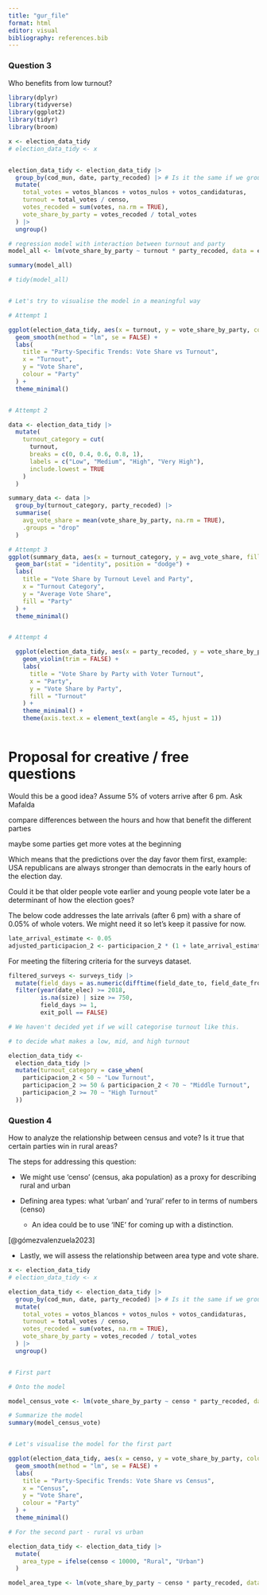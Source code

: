 ```yaml
---
title: "gur_file"
format: html
editor: visual
bibliography: references.bib
---
```


### Question 3

Who benefits from low turnout?

```r

library(dplyr)
library(tidyverse)
library(ggplot2)
library(tidyr)
library(broom)

x <- election_data_tidy
# election_data_tidy <- x


election_data_tidy <- election_data_tidy |> 
  group_by(cod_mun, date, party_recoded) |> # Is it the same if we group by date?
  mutate(
    total_votes = votos_blancos + votos_nulos + votos_candidaturas,
    turnout = total_votes / censo,
    votes_recoded = sum(votes, na.rm = TRUE),
    vote_share_by_party = votes_recoded / total_votes
  ) |> 
  ungroup()

# regression model with interaction between turnout and party
model_all <- lm(vote_share_by_party ~ turnout * party_recoded, data = election_data_tidy)

summary(model_all)

# tidy(model_all)


# Let's try to visualise the model in a meaningful way

# Attempt 1

ggplot(election_data_tidy, aes(x = turnout, y = vote_share_by_party, colour = party_recoded)) +
  geom_smooth(method = "lm", se = FALSE) +
  labs(
    title = "Party-Specific Trends: Vote Share vs Turnout",
    x = "Turnout",
    y = "Vote Share",
    colour = "Party"
  ) +
  theme_minimal()


# Attempt 2

data <- election_data_tidy |> 
  mutate(
    turnout_category = cut(
      turnout,
      breaks = c(0, 0.4, 0.6, 0.8, 1), 
      labels = c("Low", "Medium", "High", "Very High"),
      include.lowest = TRUE
    )
  )

summary_data <- data |> 
  group_by(turnout_category, party_recoded) |> 
  summarise(
    avg_vote_share = mean(vote_share_by_party, na.rm = TRUE),
    .groups = "drop"
  )

# Attempt 3
ggplot(summary_data, aes(x = turnout_category, y = avg_vote_share, fill = party_recoded)) +
  geom_bar(stat = "identity", position = "dodge") +
  labs(
    title = "Vote Share by Turnout Level and Party",
    x = "Turnout Category",
    y = "Average Vote Share",
    fill = "Party"
  ) +
  theme_minimal()


# Attempt 4 

  ggplot(election_data_tidy, aes(x = party_recoded, y = vote_share_by_party, fill = as.factor(turnout))) +
    geom_violin(trim = FALSE) + 
    labs(
      title = "Vote Share by Party with Voter Turnout",
      x = "Party",
      y = "Vote Share by Party",
      fill = "Turnout"
    ) +
    theme_minimal() +
    theme(axis.text.x = element_text(angle = 45, hjust = 1)) 



```

# Proposal for creative / free questions

Would this be a good idea? Assume 5% of voters arrive after 6 pm. Ask Mafalda

compare differences between the hours and how that benefit the different partıes

maybe some parties get more votes at the beginning

Which means that the predictions over the day favor them first, example: USA republicans are always stronger than democrats in the early hours of the election day.

Could it be that older people vote earlier and young people vote later be a determinant of how the election goes?

The below code addresses the late arrivals (after 6 pm) with a share of 0.05% of whole voters. We might need it so let's keep it passive for now.

```r
late_arrival_estimate <- 0.05 
adjusted_participacion_2 <- participacion_2 * (1 + late_arrival_estimate)
```

For meeting the filtering criteria for the surveys dataset.

```r
filtered_surveys <- surveys_tidy |>
  mutate(field_days = as.numeric(difftime(field_date_to, field_date_from, units = "days")) + 1) |>
  filter(year(date_elec) >= 2018,
         is.na(size) | size >= 750,
         field_days >= 1, 
         exit_poll == FALSE)

```

```r

# We haven't decided yet if we will categorise turnout like this. 

# to decide what makes a low, mid, and high turnout

election_data_tidy <-
  election_data_tidy |> 
  mutate(turnout_category = case_when(
    participacion_2 < 50 ~ "Low Turnout",
    participacion_2 >= 50 & participacion_2 < 70 ~ "Middle Turnout",
    participacion_2 >= 70 ~ "High Turnout"
  ))
```

### Question 4

How to analyze the relationship between census and vote? Is it true that certain parties win in rural areas?

The steps for addressing this question:

-   We might use 'censo' (census, aka population) as a proxy for describing rural and urban

<!-- -->

-   Defining area types: what 'urban' and 'rural' refer to in terms of numbers (censo)

    -   An idea could be to use 'INE' for coming up with a distinction.

[@gómezvalenzuela2023]

-   Lastly, we will assess the relationship between area type and vote share.

```r


x <- election_data_tidy
# election_data_tidy <- x

election_data_tidy <- election_data_tidy |> 
  group_by(cod_mun, date, party_recoded) |> # Is it the same if we group by date?
  mutate(
    total_votes = votos_blancos + votos_nulos + votos_candidaturas,
    turnout = total_votes / censo,
    votes_recoded = sum(votes, na.rm = TRUE),
    vote_share_by_party = votes_recoded / total_votes
  ) |> 
  ungroup()


# First part 

# Onto the model

model_census_vote <- lm(vote_share_by_party ~ censo * party_recoded, data = election_data_tidy)

# Summarize the model
summary(model_census_vote)


# Let's visualise the model for the first part

ggplot(election_data_tidy, aes(x = censo, y = vote_share_by_party, colour = party_recoded)) +
  geom_smooth(method = "lm", se = FALSE) +
  labs(
    title = "Party-Specific Trends: Vote Share vs Census",
    x = "Census",
    y = "Vote Share",
    colour = "Party"
  ) +
  theme_minimal()

# For the second part - rural vs urban

election_data_tidy <- election_data_tidy |> 
  mutate(
    area_type = ifelse(censo < 10000, "Rural", "Urban")
  )

model_area_type <- lm(vote_share_by_party ~ censo * party_recoded, data = election_data_tidy)


```

